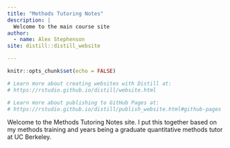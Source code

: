 ```yaml
---
title: "Methods Tutoring Notes"
description: |
  Welcome to the main course site
author: 
  - name: Alex Stephenson
site: distill::distill_website

---
```


```r
knitr::opts_chunk$set(echo = FALSE)

# Learn more about creating websites with Distill at:
# https://rstudio.github.io/distill/website.html

# Learn more about publishing to GitHub Pages at:
# https://rstudio.github.io/distill/publish_website.html#github-pages

```

Welcome to the Methods Tutoring Notes site. I put this together based on my methods training and years being a graduate quantitative methods
tutor at UC Berkeley. 